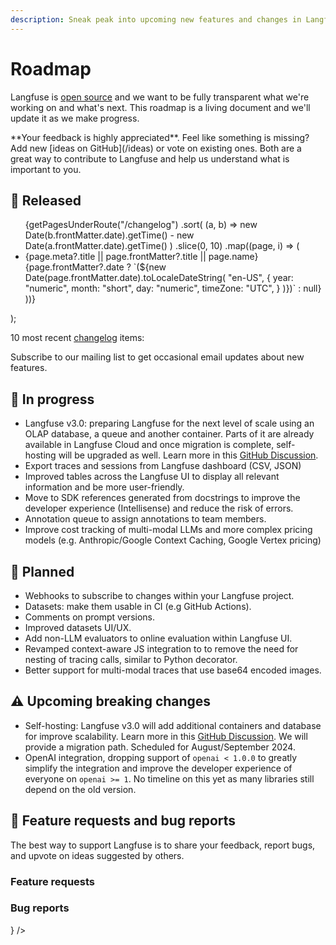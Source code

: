 ```yaml
---
description: Sneak peak into upcoming new features and changes in Langfuse. This page is updated regularly.
---
```


# Roadmap

Langfuse is [open source](/docs/open-source) and we want to be fully transparent what we're working on and what's next. This roadmap is a living document and we'll update it as we make progress.


<Callout type="info">
  **Your feedback is highly appreciated**. Feel like something is missing? Add
  new [ideas on GitHub](/ideas) or vote on existing ones. Both are a great way
  to contribute to Langfuse and help us understand what is important to you.
</Callout>

## 🚀 Released


  <ul className="list-disc list pl-6">
    {getPagesUnderRoute("/changelog")
      .sort(
        (a, b) =>
          new Date(b.frontMatter.date).getTime() -
          new Date(a.frontMatter.date).getTime()
      )
      .slice(0, 10)
      .map((page, i) => (
        <li
          className="my-2"
          id={page.route.replace("/changelog/", "")}
          key={page.route.replace("/changelog/", "")}
        >
          <Link
            key={page.route}
            href={page.route}
            className="_text-primary-600 _underline _decoration-from-font [text-underline-position:from-font]"
          >
            <span className="">
              {page.meta?.title || page.frontMatter?.title || page.name}
            </span>
          </Link>
          <span className="text-primary/60 ml-2 hidden sm:inline">
            {page.frontMatter?.date
              ? `(${new Date(page.frontMatter.date).toLocaleDateString(
                  "en-US",
                  {
                    year: "numeric",
                    month: "short",
                    day: "numeric",
                    timeZone: "UTC",
                  }
                )})`
              : null}
          </span>
        </li>
      ))}
  </ul>
);

10 most recent [changelog](/changelog) items:

<ChangelogList />


<Callout type="info">

Subscribe to our mailing list to get occasional email updates about new features.

<ProductUpdateSignup source="self-host guide" className="my-3 max-w-sm" />

</Callout>

## 🚧 In progress

- Langfuse v3.0: preparing Langfuse for the next level of scale using an OLAP database, a queue and another container. Parts of it are already available in Langfuse Cloud and once migration is complete, self-hosting will be upgraded as well. Learn more in this [GitHub Discussion](https://github.com/orgs/langfuse/discussions/1902).
- Export traces and sessions from Langfuse dashboard (CSV, JSON)
- Improved tables across the Langfuse UI to display all relevant information and be more user-friendly.
- Move to SDK references generated from docstrings to improve the developer experience (Intellisense) and reduce the risk of errors.
- Annotation queue to assign annotations to team members.
- Improve cost tracking of multi-modal LLMs and more complex pricing models (e.g. Anthropic/Google Context Caching, Google Vertex pricing)

## 🔮 Planned

- Webhooks to subscribe to changes within your Langfuse project.
- Datasets: make them usable in CI (e.g GitHub Actions).
- Comments on prompt versions.
- Improved datasets UI/UX.
- Add non-LLM evaluators to online evaluation within Langfuse UI.
- Revamped context-aware JS integration to to remove the need for nesting of tracing calls, similar to Python decorator.
- Better support for multi-modal traces that use base64 encoded images.

## ⚠️ Upcoming breaking changes

- Self-hosting: Langfuse v3.0 will add additional containers and database for improve scalability. Learn more in this [GitHub Discussion](https://github.com/orgs/langfuse/discussions/1902). We will provide a migration path. Scheduled for August/September 2024.
- OpenAI integration, dropping support of `openai < 1.0.0` to greatly simplify the integration and improve the developer experience of everyone on `openai >= 1`. No timeline on this yet as many libraries still depend on the old version.

## 🙏 Feature requests and bug reports

The best way to support Langfuse is to share your feedback, report bugs, and upvote on ideas suggested by others.

### Feature requests


<GhDiscussionsPreview filterCategory="Ideas" itemsPerPage={10} />

### Bug reports


<Cards num={2}>
  <Card href="/issues" title="Bugs (GitHub Issues)" arrow icon={<Bug />} />
</Cards>

